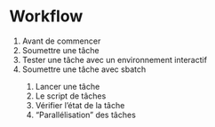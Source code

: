 # Workflow
<ol>
  <li>Avant de commencer</li>
  <li>Soumettre une tâche</li>
  <li>Tester une tâche avec un environnement interactif</li>
  <li>Soumettre une tâche avec sbatch</li>
    <ol>
      <li>Lancer une tâche</li>
      <li>Le script de tâches</li>
      <li>Vérifier l'état de la tâche</li>
      <li>“Parallélisation” des tâches </li>
    </ol>
  </li>
</ol>